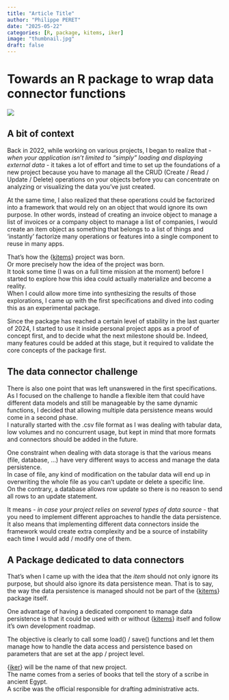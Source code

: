```yaml
---
title: "Article Title"
author: "Philippe PERET"
date: "2025-05-22"
categories: [R, package, kitems, iker]
image: "thumbnail.jpg"
draft: false
---
```


# Towards an R package to wrap data connector functions

![](thumbnail.jpg)

## A bit of context

Back in 2022, while working on various projects, I began to realize that - *when your application isn't limited to “simply” loading and displaying external data* - it takes a lot of effort and time to set up the foundations of a new project because you have to manage all the CRUD (Create / Read / Update / Delete) operations on your objects before you can concentrate on analyzing or visualizing the data you've just created.

At the same time, I also realized that these operations could be factorized into a framework that would rely on an object that would ignore its own purpose. In other words, instead of creating an invoice object to manage a list of invoices or a company object to manage a list of companies, I would create an item object as something that belongs to a list of things and 'instantly' factorize many operations or features into a single component to reuse in many apps.

That's how the {[kitems](https://thekangaroofactory.github.io/kitems/)} project was born.\
Or more precisely how the idea of the project was born.\
It took some time (I was on a full time mission at the moment) before I started to explore how this idea could actually materialize and become a reality.\
When I could allow more time into synthesizing the results of those explorations, I came up with the first specifications and dived into coding this as an experimental package.

Since the package has reached a certain level of stability in the last quarter of 2024, I started to use it inside personal project apps as a proof of concept first, and to decide what the next milestone should be. Indeed, many features could be added at this stage, but it required to validate the core concepts of the package first.

## The data connector challenge

There is also one point that was left unanswered in the first specifications.\
As I focused on the challenge to handle a flexible item that could have different data models and still be manageable by the same dynamic functions, I decided that allowing multiple data persistence means would come in a second phase.\
I naturally started with the .csv file format as I was dealing with tabular data, low volumes and no concurrent usage, but kept in mind that more formats and connectors should be added in the future.

One constraint when dealing with data storage is that the various means (file, database, ...) have very different ways to access and manage the data persistence.\
In case of file, any kind of modification on the tabular data will end up in overwriting the whole file as you can't update or delete a specific line.\
On the contrary, a database allows row update so there is no reason to send all rows to an update statement.

It means - *in case your project relies on several types of data source* - that you need to implement different approaches to handle the data persistence. It also means that implementing different data connectors inside the framework would create extra complexity and be a source of instability each time I would add / modify one of them.

## A Package dedicated to data connectors

That's when I came up with the idea that the *item* should not only ignore its purpose, but should also ignore its data persistence mean. That is to say, the way the data persistence is managed should not be part of the {[kitems](https://thekangaroofactory.github.io/kitems/)} package itself.

One advantage of having a dedicated component to manage data persistence is that it could be used with or without {[kitems](https://thekangaroofactory.github.io/kitems/)} itself and follow it's own development roadmap.

The objective is clearly to call some load() / save() functions and let them manage how to handle the data access and persistence based on parameters that are set at the app / project level.

{[iker](https://github.com/thekangaroofactory/iker)} will be the name of that new project.\
The name comes from a series of books that tell the story of a scribe in ancient Egypt.\
A scribe was the official responsible for drafting administrative acts.
